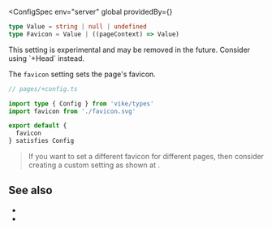 
<ConfigSpec
  env="server"
  global
  providedBy={<ProvidedBy noCustomGuide />}
>
```ts ts-only hide-menu
type Value = string | null | undefined
type Favicon = Value | ((pageContext) => Value)
```
</ConfigSpec>

<Warning>
  This setting is experimental and may be removed in the future. Consider <Link href="/Head">using `+Head`</Link> instead.
</Warning>

The `favicon` setting sets the page's favicon.

```ts
// pages/+config.ts

import type { Config } from 'vike/types'
import favicon from './favicon.svg'

export default {
  favicon
} satisfies Config
```

> If you want to set a different favicon for different pages, then consider creating a custom setting as shown at <Link href="/head-tags#custom-settings" />.


## See also

- <Link href="/head-tags" />
- <Link href="/settings#html-shell" doNotInferSectionTitle />
